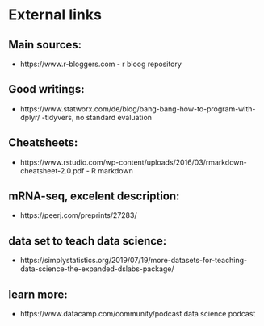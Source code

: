 # External links

## Main sources:
- https://www.r-bloggers.com - r bloog repository


## Good writings:
- https://www.statworx.com/de/blog/bang-bang-how-to-program-with-dplyr/ -tidyvers, no standard evaluation


## Cheatsheets:
- https://www.rstudio.com/wp-content/uploads/2016/03/rmarkdown-cheatsheet-2.0.pdf - R markdown

## mRNA-seq, excelent description:
- https://peerj.com/preprints/27283/

## data set to teach data science:
- https://simplystatistics.org/2019/07/19/more-datasets-for-teaching-data-science-the-expanded-dslabs-package/

## learn more: 
- https://www.datacamp.com/community/podcast data science podcast